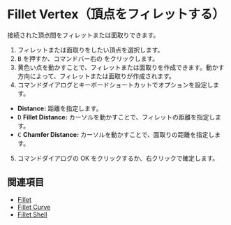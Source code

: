 
# Fillet Vertex（頂点をフィレットする）

<Reference shortcut="B" command="Fillet Vertex" button="コマンドバー右" />

接続された頂点間をフィレットまたは面取りできます。

1. フィレットまたは面取りをしたい頂点を選択します。
2. <kbd>B</kbd> を押すか、コマンドバー右の <ButtonIcon type="button-fillet" /> をクリックします。
3. 黄色い点を動かすことで、フィレットまたは面取りを作成できます。動かす方向によって、フィレットまたは面取りが作成されます。
4. コマンドダイアログとキーボードショートカットでオプションを設定します。
  - **Distance:** 距離を指定します。
   - <kbd>D</kbd> **Fillet Distance:** カーソルを動かすことで、フィレットの距離を指定します。
   - <kbd>C</kbd> **Chamfer Distance:** カーソルを動かすことで、面取りの距離を指定します。
5. コマンドダイアログの OK をクリックするか、右クリックで確定します。

<VideoPlayer fileName="fillet"/>

## 関連項目
- [Fillet](./fillet)
- [Fillet Curve](./fillet-curve)
- [Fillet Shell](../solid/fillet-shell)